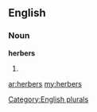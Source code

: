 ==English==

===Noun===
'''herbers'''

# {{plural of|[[herber]]}}

[[Category:English plurals]]

[[ar:herbers]]
[[my:herbers]]